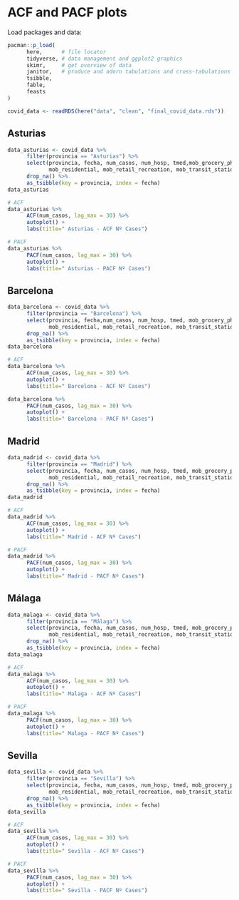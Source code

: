 # ACF and PACF plots {#sec-acf}

Load packages and data:

```r
pacman::p_load(
      here,      # file locator
      tidyverse, # data management and ggplot2 graphics
      skimr,     # get overview of data
      janitor,   # produce and adorn tabulations and cross-tabulations
      tsibble,
      fable,
      feasts
)

covid_data <- readRDS(here("data", "clean", "final_covid_data.rds"))
```

## Asturias

```r
data_asturias <- covid_data %>% 
      filter(provincia == "Asturias") %>% 
      select(provincia, fecha, num_casos, num_hosp, tmed,mob_grocery_pharmacy, mob_parks,
             mob_residential, mob_retail_recreation, mob_transit_stations, mob_workplaces, mob_flujo) %>% 
      drop_na() %>% 
      as_tsibble(key = provincia, index = fecha)
data_asturias
```

```r
# ACF
data_asturias %>%
      ACF(num_casos, lag_max = 30) %>%
      autoplot() +
      labs(title=" Asturias - ACF Nº Cases")

# PACF
data_asturias %>%
      PACF(num_casos, lag_max = 30) %>%
      autoplot() +
      labs(title=" Asturias - PACF Nº Cases")
```

## Barcelona

```r
data_barcelona <- covid_data %>% 
      filter(provincia == "Barcelona") %>% 
      select(provincia, fecha,num_casos, num_hosp, tmed, mob_grocery_pharmacy, mob_parks,
             mob_residential, mob_retail_recreation, mob_transit_stations, mob_workplaces, mob_flujo) %>% 
      drop_na() %>% 
      as_tsibble(key = provincia, index = fecha)
data_barcelona
```

```r
# ACF
data_barcelona %>%
      ACF(num_casos, lag_max = 30) %>%
      autoplot() +
      labs(title=" Barcelona - ACF Nº Cases")

data_barcelona %>%
      PACF(num_casos, lag_max = 30) %>%
      autoplot() +
      labs(title=" Barcelona - PACF Nº Cases")
```

## Madrid

```r
data_madrid <- covid_data %>% 
      filter(provincia == "Madrid") %>% 
      select(provincia, fecha, num_casos, num_hosp, tmed, mob_grocery_pharmacy, mob_parks,
             mob_residential, mob_retail_recreation, mob_transit_stations, mob_workplaces, mob_flujo) %>% 
      drop_na() %>% 
      as_tsibble(key = provincia, index = fecha)
data_madrid
```


```r
# ACF
data_madrid %>%
      ACF(num_casos, lag_max = 30) %>%
      autoplot() +
      labs(title=" Madrid - ACF Nº Cases")

# PACF
data_madrid %>%
      PACF(num_casos, lag_max = 30) %>%
      autoplot() +
      labs(title=" Madrid - PACF Nº Cases")
```

## Málaga

```r
data_malaga <- covid_data %>% 
      filter(provincia == "Málaga") %>% 
      select(provincia, fecha, num_casos, num_hosp, tmed, mob_grocery_pharmacy, mob_parks,
             mob_residential, mob_retail_recreation, mob_transit_stations, mob_workplaces, mob_flujo) %>% 
      drop_na() %>% 
      as_tsibble(key = provincia, index = fecha)
data_malaga
```

```r
# ACF
data_malaga %>%
      ACF(num_casos, lag_max = 30) %>%
      autoplot() +
      labs(title=" Malaga - ACF Nº Cases")

# PACF
data_malaga %>%
      PACF(num_casos, lag_max = 30) %>%
      autoplot() +
      labs(title=" Malaga - PACF Nº Cases")
```

## Sevilla

```r
data_sevilla <- covid_data %>% 
      filter(provincia == "Sevilla") %>% 
      select(provincia, fecha, num_casos, num_hosp, tmed, mob_grocery_pharmacy, mob_parks,
             mob_residential, mob_retail_recreation, mob_transit_stations, mob_workplaces, mob_flujo) %>% 
      drop_na() %>% 
      as_tsibble(key = provincia, index = fecha)
data_sevilla
```


```r
# ACF
data_sevilla %>%
      ACF(num_casos, lag_max = 30) %>%
      autoplot() +
      labs(title=" Sevilla - ACF Nº Cases")

# PACF
data_sevilla %>%
      PACF(num_casos, lag_max = 30) %>%
      autoplot() +
      labs(title=" Sevilla - PACF Nº Cases")
```

